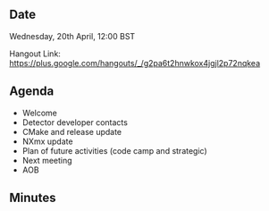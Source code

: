 ==Date==

Wednesday, 20th April, 12:00 BST

Hangout Link: https://plus.google.com/hangouts/_/g2pa6t2hnwkox4jgjl2p72nqkea

==Agenda==

* Welcome
* Detector developer contacts
* CMake and release update
* NXmx update
* Plan of future activities (code camp and strategic)
* Next meeting
* AOB

==Minutes==